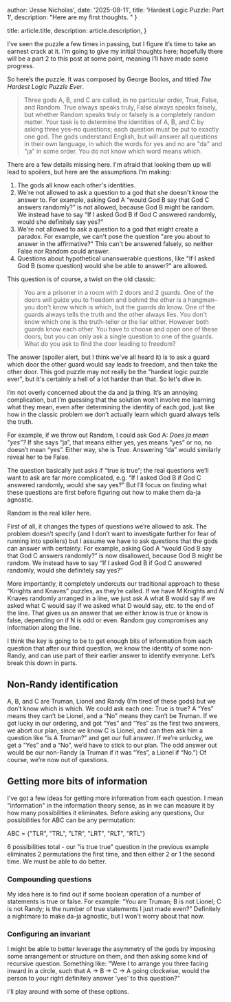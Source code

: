 
  author: 'Jesse Nicholas',
  date: '2025-08-11',
  title: 'Hardest Logic Puzzle: Part 1',
  description:
    "Here are my first thoughts. "
}

  title: article.title,
  description: article.description,
}


I’ve seen the puzzle a few times in passing, but I figure it’s time to take an earnest crack at it. I’m going to give my initial thoughts here; hopefully there will be a part 2 to this post at some point, meaning I’ll have made some progress. 

So here’s the puzzle. It was composed by George Boolos, and titled *The Hardest Logic Puzzle Ever*.

> Three gods A, B, and C are called, in no particular order, True, False, and Random. True always speaks truly, False always speaks falsely, but whether Random speaks truly or falsely is a completely random matter. Your task is to determine the identities of A, B, and C by asking three yes–no questions; each question must be put to exactly one god. The gods understand English, but will answer all questions in their own language, in which the words for yes and no are "da" and "ja" in some order. You do not know which word means which.

There are a few details missing here. I'm afraid that looking them up will lead to spoilers, but here are the assumptions I'm making:

1. The gods all know each other's identities. 
2. We're not allowed to ask a question to a god that she doesn't know the answer to. For example, asking God A “would God B say that God C answers randomly?” is not allowed, because God B might be random. We instead have to say “If I asked God B if God C answered randomly, would she definitely say yes?” 
3. We're not allowed to ask a question to a god that might create a paradox. For example, we can't pose the question "are you about to answer in the affirmative?" This can't be answered falsely, so neither False nor Random could answer. 
4. Questions about hypothetical unanswerable questions, like "If I asked God B (some question) would she be able to answer?" are allowed.

This question is of course, a twist on the old classic: 

> You are a prisoner in a room with 2 doors and 2 guards. One of the doors will guide you to freedom and behind the other is a hangman–you don't know which is which, but the guards do know. One of the guards always tells the truth and the other always lies. You don't know which one is the truth-teller or the liar either. However both guards know each other. You have to choose and open one of these doors, but you can only ask a single question to one of the guards.
What do you ask to find the door leading to freedom?

The answer (spoiler alert, but I think we've all heard it) is to ask a guard which door the other guard would say leads to freedom, and then take the other door. This god puzzle may not really be the "hardest logic puzzle ever", but it's certainly a hell of a lot harder than that. So let's dive in.

I’m not overly concerned about the da and ja thing. It’s an annoying complication, but I’m guessing that the solution won’t involve me learning what they mean, even after determining the identity of each god, just like how in the classic problem we don’t actually learn which guard always tells the truth.

For example, if we throw out Random, I could ask God A: *Does ja mean “yes”?* If she says “ja”, that means either yes, yes means “yes” or no, no doesn’t mean “yes”. Either way, she is True. Answering “da” would similarly reveal her to be False.

The question basically just asks if “true is true”; the real questions we’ll want to ask are far more complicated, e.g. “If I asked God B if God C answered randomly, would she say yes?” But I’ll focus on finding what these questions are first before figuring out how to make them da-ja agnostic. 

Random is the real killer here. 

First of all, it changes the types of questions we’re allowed to ask. The problem doesn’t specify (and I don’t want to investigate further for fear of running into spoilers) but I assume we have to ask questions that the gods can answer with certainty. For example, asking God A “would God B say that God C answers randomly?” is now disallowed, because God B might be random. We instead have to say “If I asked God B if God C answered randomly, would she definitely say yes?” 

More importantly, it completely undercuts our traditional approach to these “Knights and Knaves” puzzles, as they’re called. If we have *M* Knights and *N* Knaves randomly arranged in a line, we just ask A what B would say if we asked what C would say if we asked what D would say, etc. to the end of the line. That gives us an answer that we either know is true or know is false, depending on if N is odd or even. Random guy compromises any information along the line. 

I think the key is going to be to get enough bits of information from each question that after our third question, we know the identity of some non-Randy, and can use part of their earlier answer to identify everyone. Let’s break this down in parts. 

## Non-Randy identification 

A, B, and C are Truman, Lionel and Randy (I’m tired of these gods) but we don’t know which is which. We could ask each one: True is true? A “Yes” means they can’t be Lionel, and a “No” means they can’t be Truman. If we got lucky in our ordering, and got “Yes” and “Yes” as the first two answers, we abort our plan, since we know C is Lionel, and can then ask him a question like “is A Truman?” and get our full answer. If we’re unlucky, we get a “Yes” and a “No”, we’d have to stick to our plan. The odd answer out would be our non-Randy (a Truman if it was “Yes”, a Lionel if “No.”) Of course, we’re now out of questions.

## Getting more bits of information 

I've got a few ideas for getting more information from each question. I mean "information" in the information theory sense, as in we can measure it by how many possibilities it eliminates. 
Before asking any questions, Our possibilities for ABC can be any permutation:

ABC = \{"TLR", "TRL", "LTR", "LRT", "RLT", "RTL"}

6 possibilities total - our "is true true" question in the previous example eliminates 2 permutations the first time, and then either 2 or 1 the second time. We must be able to do better.
### Compounding questions 

My idea here is to find out if some boolean operation of a number of statements is true or false. For example: “You are Truman; B is not Lionel; C is not Randy; is the number of true statements I just made even?” Definitely a nightmare to make da-ja agnostic, but I won't worry about that now. 

### Configuring an invariant 

I might be able to better leverage the asymmetry of the gods by imposing some arrangement or structure on them, and then asking some kind of recursive question. Something like: "Were I to arrange you three facing inward in a circle, such that A -> B -> C -> A going clockwise, would the person to your right definitely answer 'yes' to this question?"

I'll play around with some of these options.


